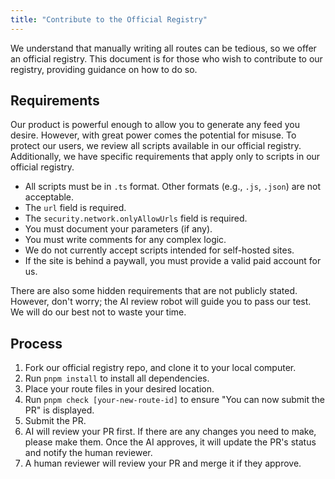 ```yaml
---
title: "Contribute to the Official Registry"
---
```


We understand that manually writing all routes can be tedious, so we offer an official registry. This document is for those who wish to contribute to our registry, providing guidance on how to do so.

## Requirements

Our product is powerful enough to allow you to generate any feed you desire. However, with great power comes the potential for misuse. To protect our users, we review all scripts available in our official registry. Additionally, we have specific requirements that apply only to scripts in our official registry.

- All scripts must be in `.ts` format. Other formats (e.g., `.js`, `.json`) are not acceptable.
- The `url` field is required.
- The `security.network.onlyAllowUrls` field is required.
- You must document your parameters (if any).
- You must write comments for any complex logic.
- We do not currently accept scripts intended for self-hosted sites.
- If the site is behind a paywall, you must provide a valid paid account for us.

There are also some hidden requirements that are not publicly stated. However, don't worry; the AI review robot will guide you to pass our test. We will do our best not to waste your time.

## Process

1. Fork our official registry repo, and clone it to your local computer.
2. Run `pnpm install` to install all dependencies.
3. Place your route files in your desired location.
4. Run `pnpm check [your-new-route-id]` to ensure "You can now submit the PR" is displayed.
5. Submit the PR.
6. AI will review your PR first. If there are any changes you need to make, please make them. Once the AI approves, it will update the PR's status and notify the human reviewer.
7. A human reviewer will review your PR and merge it if they approve.